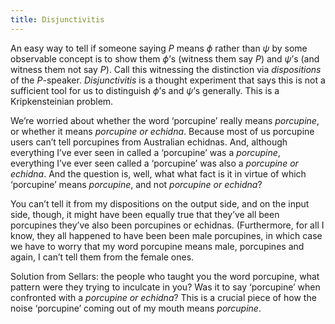 ```yaml
---
title: Disjunctivitis
---
```



An easy way to tell if someone saying $P$ means $\phi$ rather than $\psi$ by some observable concept is to show them $\phi$'s (witness them say $P$) and $\psi$'s (and witness them not say $P$). Call this witnessing the distinction via *dispositions* of the $P$-speaker. *Disjunctivitis* is a thought experiment that says this is not a sufficient tool for us to distinguish $\phi$'s and $\psi$'s generally. This is a Kripkensteinian problem.

We're worried about whether the word 'porcupine' really means *porcupine*, or whether it means *porcupine or echidna*. Because most of us porcupine users can't tell porcupines from Australian echidnas. And, although everything I've ever seen in called a 'porcupine' was a *porcupine*, everything I've ever seen called a 'porcupine' was also a *porcupine or echidna*. And the question is, well, what what fact is it in virtue of which 'porcupine' means *porcupine*, and not *porcupine or echidna*?

You can't tell it from my dispositions on the output side, and on the input side, though, it might have been equally true that they've all been porcupines they've also been porcupines or echidnas. (Furthermore, for all I know, they all happened to have been been male porcupines, in which case we have to worry that my word porcupine means male, porcupines and again, I can't tell them from the female ones.

Solution from Sellars: the people who taught you the word porcupine, what pattern were they trying to inculcate in you? Was it to say 'porcupine' when confronted with a *porcupine or echidna*? This is a crucial piece of how the noise 'porcupine' coming out of my mouth means *porcupine*.